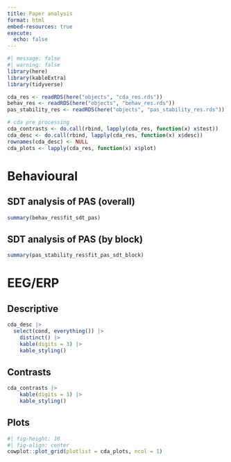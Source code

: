 ```yaml
---
title: Paper analysis
format: html
embed-resources: true
execute: 
  echo: false
---
```


```r
#| message: false
#| warning: false
library(here)
library(kableExtra)
library(tidyverse)

cda_res <- readRDS(here("objects", "cda_res.rds"))
behav_res <- readRDS(here("objects", "behav_res.rds"))
pas_stability_res <- readRDS(here("objects", "pas_stability_res.rds"))

# cda pre processing
cda_contrasts <- do.call(rbind, lapply(cda_res, function(x) x$test))
cda_desc <- do.call(rbind, lapply(cda_res, function(x) x$desc))
rownames(cda_desc) <- NULL
cda_plots <- lapply(cda_res, function(x) x$plot)
```

# Behavioural

## SDT analysis of PAS (overall)

```r
summary(behav_res$fit_sdt_pas)
```

## SDT analysis of PAS (by block)

```r
summary(pas_stability_res$fit_pas_sdt_block)
```

# EEG/ERP

## Descriptive

```r
cda_desc |> 
  select(cond, everything()) |> 
    distinct() |> 
    kable(digits = 3) |> 
    kable_styling()
```

## Contrasts

```r
cda_contrasts |> 
    kable(digits = 3) |> 
    kable_styling()
```

## Plots

```r
#| fig-height: 10
#| fig-align: center
cowplot::plot_grid(plotlist = cda_plots, ncol = 1)
```